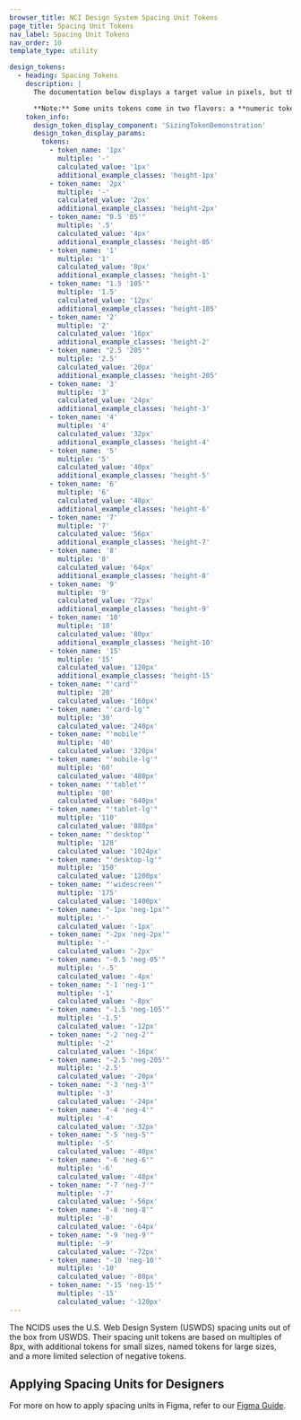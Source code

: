 ```yaml
---
browser_title: NCI Design System Spacing Unit Tokens
page_title: Spacing Unit Tokens
nav_label: Spacing Unit Tokens
nav_order: 10
template_type: utility

design_tokens:
  - heading: Spacing Tokens
    description: |
      The documentation below displays a target value in pixels, but the final output for tokens above 2px and below -2px is the eqivalent value in rem, which will vary depending on your project settings.

      **Note:** Some units tokens come in two flavors: a **numeric token** (like 0.5 or -2) and a **string token** (like '05' or 'neg-2'). Utility classes use unquoted string tokens exclusively when they exist (like .margin-x-neg-2). Mixins and functions usually accept either, and we will note any exceptions.
    token_info:
      design_token_display_component: 'SizingTokenDemonstration'
      design_token_display_params:
        tokens:
          - token_name: '1px'
            multiple: '-'
            calculated_value: '1px'
            additional_example_classes: 'height-1px'
          - token_name: '2px'
            multiple: '-'
            calculated_value: '2px'
            additional_example_classes: 'height-2px'
          - token_name: "0.5 '05'"
            multiple: '.5'
            calculated_value: '4px'
            additional_example_classes: 'height-05'
          - token_name: '1'
            multiple: '1'
            calculated_value: '8px'
            additional_example_classes: 'height-1'
          - token_name: "1.5 '105'"
            multiple: '1.5'
            calculated_value: '12px'
            additional_example_classes: 'height-105'
          - token_name: '2'
            multiple: '2'
            calculated_value: '16px'
            additional_example_classes: 'height-2'
          - token_name: "2.5 '205'"
            multiple: '2.5'
            calculated_value: '20px'
            additional_example_classes: 'height-205'
          - token_name: '3'
            multiple: '3'
            calculated_value: '24px'
            additional_example_classes: 'height-3'
          - token_name: '4'
            multiple: '4'
            calculated_value: '32px'
            additional_example_classes: 'height-4'
          - token_name: '5'
            multiple: '5'
            calculated_value: '40px'
            additional_example_classes: 'height-5'
          - token_name: '6'
            multiple: '6'
            calculated_value: '48px'
            additional_example_classes: 'height-6'
          - token_name: '7'
            multiple: '7'
            calculated_value: '56px'
            additional_example_classes: 'height-7'
          - token_name: '8'
            multiple: '8'
            calculated_value: '64px'
            additional_example_classes: 'height-8'
          - token_name: '9'
            multiple: '9'
            calculated_value: '72px'
            additional_example_classes: 'height-9'
          - token_name: '10'
            multiple: '10'
            calculated_value: '80px'
            additional_example_classes: 'height-10'
          - token_name: '15'
            multiple: '15'
            calculated_value: '120px'
            additional_example_classes: 'height-15'
          - token_name: "'card'"
            multiple: '20'
            calculated_value: '160px'
          - token_name: "'card-lg'"
            multiple: '30'
            calculated_value: '240px'
          - token_name: "'mobile'"
            multiple: '40'
            calculated_value: '320px'
          - token_name: "'mobile-lg'"
            multiple: '60'
            calculated_value: '480px'
          - token_name: "'tablet'"
            multiple: '80'
            calculated_value: '640px'
          - token_name: "'tablet-lg'"
            multiple: '110'
            calculated_value: '880px'
          - token_name: "'desktop'"
            multiple: '128'
            calculated_value: '1024px'
          - token_name: "'desktop-lg'"
            multiple: '150'
            calculated_value: '1200px'
          - token_name: "'widescreen'"
            multiple: '175'
            calculated_value: '1400px'
          - token_name: "-1px 'neg-1px'"
            multiple: '-'
            calculated_value: '-1px'
          - token_name: "-2px 'neg-2px'"
            multiple: '-'
            calculated_value: '-2px'
          - token_name: "-0.5 'neg-05'"
            multiple: '-.5'
            calculated_value: '-4px'
          - token_name: "-1 'neg-1'"
            multiple: '-1'
            calculated_value: '-8px'
          - token_name: "-1.5 'neg-105'"
            multiple: '-1.5'
            calculated_value: '-12px'
          - token_name: "-2 'neg-2'"
            multiple: '-2'
            calculated_value: '-16px'
          - token_name: "-2.5 'neg-205'"
            multiple: '-2.5'
            calculated_value: '-20px'
          - token_name: "-3 'neg-3'"
            multiple: '-3'
            calculated_value: '-24px'
          - token_name: "-4 'neg-4'"
            multiple: '-4'
            calculated_value: '-32px'
          - token_name: "-5 'neg-5'"
            multiple: '-5'
            calculated_value: '-40px'
          - token_name: "-6 'neg-6'"
            multiple: '-6'
            calculated_value: '-48px'
          - token_name: "-7 'neg-7'"
            multiple: '-7'
            calculated_value: '-56px'
          - token_name: "-8 'neg-8'"
            multiple: '-8'
            calculated_value: '-64px'
          - token_name: "-9 'neg-9'"
            multiple: '-9'
            calculated_value: '-72px'
          - token_name: "-10 'neg-10'"
            multiple: '-10'
            calculated_value: '-80px'
          - token_name: "-15 'neg-15'"
            multiple: '-15'
            calculated_value: '-120px'
---
```


The NCIDS uses the U.S. Web Design System (USWDS) spacing units out of the box from USWDS. Their spacing unit tokens are based on multiples of 8px, with additional tokens for small sizes, named tokens for large sizes, and a more limited selection of negative tokens.

## Applying Spacing Units for Designers

For more on how to apply spacing units in Figma, refer to our [Figma Guide](/get-started/figma-guide).
